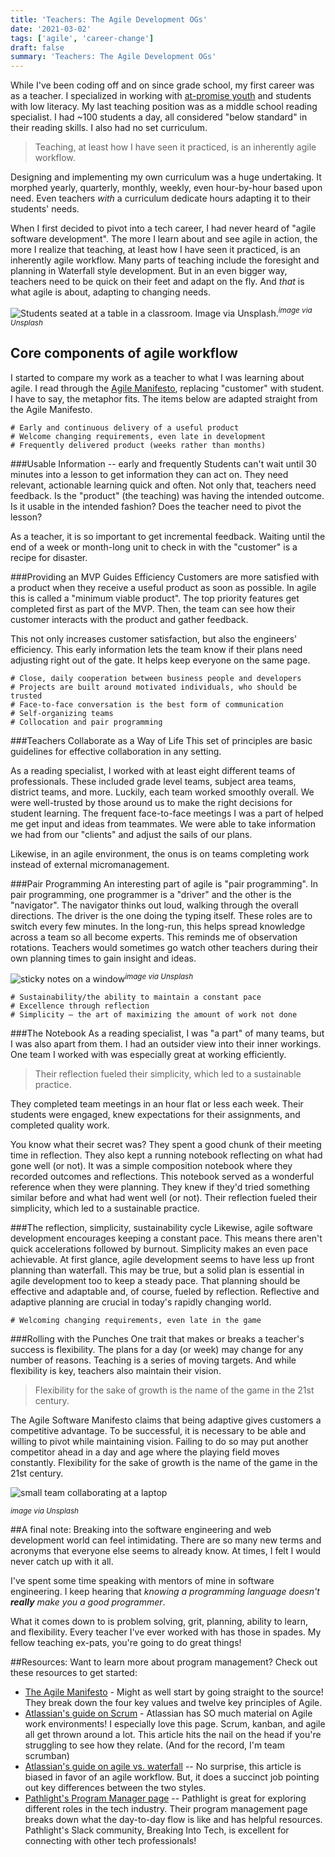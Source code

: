 ```yaml
---
title: 'Teachers: The Agile Development OGs'
date: '2021-03-02'
tags: ['agile', 'career-change']
draft: false
summary: 'Teachers: The Agile Development OGs'
---
```


While I've been coding off and on since grade school, my first career was as a teacher. I specialized in working with [at-promise youth](https://www.edweek.org/policy-politics/at-promise-can-a-new-term-for-at-risk-change-a-students-trajectory/2020/01) and students with low literacy. My last teaching position was as a middle school reading specialist. I had ~100 students a day, all considered "below standard" in their reading skills. I also had no set curriculum.

> Teaching, at least how I have seen it practiced, is an inherently agile workflow.

Designing and implementing my own curriculum was a huge undertaking. It morphed yearly, quarterly, monthly, weekly, even hour-by-hour based upon need. Even teachers _with_ a curriculum dedicate hours adapting it to their students' needs.

When I first decided to pivot into a tech career, I had never heard of "agile software development". The more I learn about and see agile in action, the more I realize that teaching, at least how I have seen it practiced, is an inherently agile workflow. Many parts of teaching include the foresight and planning in Waterfall style development. But in an even bigger way, teachers need to be quick on their feet and adapt on the fly. And _that_ is what agile is about, adapting to changing needs.

![Students seated at a table in a classroom.  Image via Unsplash.](https://dev-to-uploads.s3.amazonaws.com/uploads/articles/0iok4x0l3cdtcilk1aq3.jpg)<sup>_image via Unsplash_</sup>

## Core components of agile workflow

I started to compare my work as a teacher to what I was learning about agile. I read through the [Agile Manifesto](https://agilemanifesto.org/), replacing "customer" with student. I have to say, the metaphor fits. The items below are adapted straight from the Agile Manifesto.

```
# Early and continuous delivery of a useful product
# Welcome changing requirements, even late in development
# Frequently delivered product (weeks rather than months)
```

###Usable Information -- early and frequently
Students can't wait until 30 minutes into a lesson to get information they can act on. They need relevant, actionable learning quick and often. Not only that, teachers need feedback. Is the "product" (the teaching) was having the intended outcome. Is it usable in the intended fashion? Does the teacher need to pivot the lesson?

As a teacher, it is so important to get incremental feedback. Waiting until the end of a week or month-long unit to check in with the "customer" is a recipe for disaster.

###Providing an MVP Guides Efficiency
Customers are more satisfied with a product when they receive a useful product as soon as possible. In agile this is called a "minimum viable product". The top priority features get completed first as part of the MVP. Then, the team can see how their customer interacts with the product and gather feedback.

This not only increases customer satisfaction, but also the engineers' efficiency. This early information lets the team know if their plans need adjusting right out of the gate. It helps keep everyone on the same page.

```
# Close, daily cooperation between business people and developers
# Projects are built around motivated individuals, who should be trusted
# Face-to-face conversation is the best form of communication
# Self-organizing teams
# Collocation and pair programming
```

###Teachers Collaborate as a Way of Life
This set of principles are basic guidelines for effective collaboration in any setting.

As a reading specialist, I worked with at least eight different teams of professionals. These included grade level teams, subject area teams, district teams, and more. Luckily, each team worked smoothly overall. We were well-trusted by those around us to make the right decisions for student learning. The frequent face-to-face meetings I was a part of helped me get input and ideas from teammates. We were able to take information we had from our "clients" and adjust the sails of our plans.

Likewise, in an agile environment, the onus is on teams completing work instead of external micromanagement.

###Pair Programming
An interesting part of agile is "pair programming". In pair programming, one programmer is a "driver" and the other is the "navigator". The navigator thinks out loud, walking through the overall directions. The driver is the one doing the typing itself. These roles are to switch every few minutes. In the long-run, this helps spread knowledge across a team so all become experts. This reminds me of observation rotations. Teachers would sometimes go watch other teachers during their own planning times to gain insight and ideas.

![sticky notes on a window](https://dev-to-uploads.s3.amazonaws.com/uploads/articles/o0wq0gd4rldjzrf0liw6.jpg)<sup>_image via Unsplash_</sup>

```
# Sustainability/the ability to maintain a constant pace
# Excellence through reflection
# Simplicity — the art of maximizing the amount of work not done
```

###The Notebook
As a reading specialist, I was "a part" of many teams, but I was also apart from them. I had an outsider view into their inner workings. One team I worked with was especially great at working efficiently.

> Their reflection fueled their simplicity, which led to a sustainable practice.

They completed team meetings in an hour flat or less each week. Their students were engaged, knew expectations for their assignments, and completed quality work.

You know what their secret was? They spent a good chunk of their meeting time in reflection. They also kept a running notebook reflecting on what had gone well (or not). It was a simple composition notebook where they recorded outcomes and reflections. This notebook served as a wonderful reference when they were planning. They knew if they'd tried something similar before and what had went well (or not). Their reflection fueled their simplicity, which led to a sustainable practice.

###The reflection, simplicity, sustainability cycle
Likewise, agile software development encourages keeping a constant pace. This means there aren't quick accelerations followed by burnout. Simplicity makes an even pace achievable. At first glance, agile development seems to have less up front planning than waterfall. This may be true, but a solid plan is essential in agile development too to keep a steady pace. That planning should be effective and adaptable and, of course, fueled by reflection. Reflective and adaptive planning are crucial in today's rapidly changing world.

```
# Welcoming changing requirements, even late in the game
```

###Rolling with the Punches
One trait that makes or breaks a teacher's success is flexibility. The plans for a day (or week) may change for any number of reasons. Teaching is a series of moving targets. And while flexibility is key, teachers also maintain their vision.

> Flexibility for the sake of growth is the name of the game in the 21st century.

The Agile Software Manifesto claims that being adaptive gives customers a competitive advantage. To be successful, it is necessary to be able and willing to pivot while maintaining vision. Failing to do so may put another competitor ahead in a day and age where the playing field moves constantly. Flexibility for the sake of growth is the name of the game in the 21st century.

![small team collaborating at a laptop](https://dev-to-uploads.s3.amazonaws.com/uploads/articles/q17r44sfsiy7xi7yt7em.jpg)

<sup>_image via Unsplash_</sup>

##A final note:
Breaking into the software engineering and web development world can feel intimidating. There are so many new terms and acronyms that everyone else seems to already know. At times, I felt I would never catch up with it all.

I've spent some time speaking with mentors of mine in software engineering. I keep hearing that _knowing a programming language doesn't **really** make you a good programmer_.

What it comes down to is problem solving, grit, planning, ability to learn, and flexibility. Every teacher I've ever worked with has those in spades. My fellow teaching ex-pats, you're going to do great things!

##Resources:
Want to learn more about program management? Check out these resources to get started:

- [The Agile Manifesto](https://agilemanifesto.org/) - Might as well start by going straight to the source! They break down the four key values and twelve key principles of Agile.
- [Atlassian's guide on Scrum](https://www.atlassian.com/agile/scrum) - Atlassian has SO much material on Agile work environments! I especially love this page. Scrum, kanban, and agile all get thrown around a lot. This article hits the nail on the head if you're struggling to see how they relate. (And for the record, I'm team scrumban)
- [Atlassian's guide on agile vs. waterfall](https://www.atlassian.com/agile/project-management/program) -- No surprise, this article is biased in favor of an agile workflow. But, it does a succinct job pointing out key differences between the two styles.
- [Pathlight's Program Manager page](https://www.joinpathlight.com/roles/program-manager) -- Pathlight is great for exploring different roles in the tech industry. Their program management page breaks down what the day-to-day flow is like and has helpful resources. Pathlight's Slack community, Breaking Into Tech, is excellent for connecting with other tech professionals!
